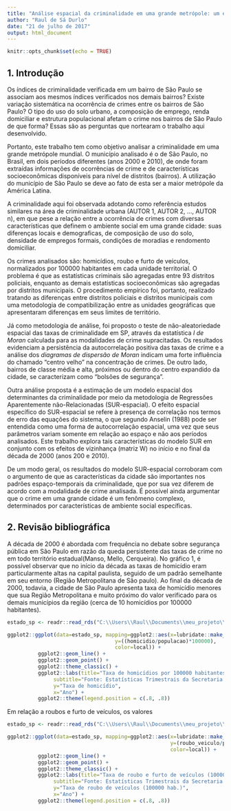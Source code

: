 ```yaml
---
title: "Análise espacial da criminalidade em uma grande metrópole: um estudo de caso para o município de São Paulo"
author: "Raul de Sá Durlo"
date: "21 de julho de 2017"
output: html_document
---
```


```r
knitr::opts_chunk$set(echo = TRUE)
```

## 1. Introdução

Os índices de criminalidade verificada em um bairro de São Paulo se associam aos mesmos índices verificados nos demais bairros? Existe variação sistemática na ocorrência de crimes entre os bairros de São Paulo? O tipo do uso do solo urbano, a composição de emprego, renda domiciliar e estrutura populacional afetam o crime nos bairros de São Paulo de que forma? Essas são as perguntas que nortearam o trabalho aqui desenvolvido.

Portanto, este trabalho tem como objetivo analisar a criminalidade em uma grande metrópole mundial. O município analisado é o de São Paulo, no Brasil, em dois períodos diferentes (anos 2000 e 2010), de onde foram extraídas informações de ocorrências de crime e de características socioeconômicas disponíveis para nível de distritos (bairros). A utilização do município de São Paulo se deve ao fato de esta ser a maior metrópole da América Latina.

A criminalidade aqui foi observada adotando como referência estudos similares na área de criminalidade urbana (AUTOR 1, AUTOR 2, ..., AUTOR n), em que pese a relação entre a ocorrência de crimes com diversas características que definem o ambiente social em uma grande cidade: suas diferenças locais e demograficas, de composição de uso do solo, densidade de empregos formais, condições de moradias e rendomento domiciliar.

Os crimes analisados são: homicídios, roubo e furto de veículos, normalizados por 100000 habitantes em cada unidade territorial. O problema é que as estatísticas criminais são agregadas entre 93 distritos policiais, enquanto as demais estatísticas socioeconômicas são agregadas por distritos municipais. O procedimento empírico foi, portanto, realizado tratando as diferenças entre distritos policiais e distritos municipais com uma metodologia de compatibilização entre as unidades geográficas que apresentaram diferenças em seus limites de território.

Já como metodologia de análise, foi proposto o teste de não-aleatoriedade espacial das taxas de criminalidade em SP, através da estatística	_I de Moran_ calculada para as modalidades de crime supracitadas. Os resultados evidenciam a persistência da autocorrelação positiva das taxas de crime e a análise dos _diagramas de dispersão de Moran_ indicam uma forte influência do chamado "centro velho" na concentração de crimes. De outro lado, bairros de classe média e alta, próximos ou dentro do centro expandido da cidade, se caracterizam como "bolsões de segurança". 
 
Outra análise proposta é a estimação de um modelo espacial dos determinantes da criminalidade por meio da metodologia de Regressões Aparentemente não-Relacionadas (SUR-espacial). O efeito espacial específico do SUR-espacial se refere à presença de correlação nos termos de erro das equações do sistema, o que segundo Anselin (1988) pode ser entendida como uma forma de autocorrelação espacial, uma vez que seus parâmetros variam somente em relação ao espaço e não aos períodos analisados. Este trabalho explora tais características do modelo SUR em conjunto com os efeitos de vizinhança (matriz W) no início e no final da década de 2000 (anos 200 e 2010).

De um modo geral, os resultados do modelo SUR-espacial corroboram com o argumento de que as características da cidade são importantes nos padrões espaço-temporais da criminalidade, que por sua vez diferem de acordo com a modalidade de crime analisada. É possível ainda argumentar que o crime em uma grande cidade é um fenômeno complexo, determinados por características de ambiente social específicas.

## 2. Revisão bibliográfica

A década de 2000 é abordada com frequência no debate sobre segurança pública em São Paulo em razão da queda persistente das taxas de crime no em todo território estadual(Manso, Mello, Cerqueira). No gráfico 1, é possível observar que no início da década as taxas de homicídio eram particularmente altas na capital paulista, seguido de um padrão semelhante em seu entorno (Região Metropolitana de São paulo). Ao final da década de 2000, todavia, a cidade de São Paulo apresenta taxa de homicídio menores que sua Região Metropolitana e muito próximo do valor verificado para os demais municípios da região (cerca de 10 homicídios por 100000 habitantes).

```r
estado_sp <- readr::read_rds("C:\\Users\\Raul\\Documents\\meu_projeto\\dados e scripts\\tabelas_output\\tab_compara_txcrime_estadoSP.rds")

ggplot2::ggplot(data=estado_sp, mapping=ggplot2::aes(x=lubridate::make_date(ano),
                                   y=((homicidio/populacao)*100000),
                                   color=local)) + 
          ggplot2::geom_line() +
          ggplot2::geom_point() +
          ggplot2::theme_classic() +
          ggplot2::labs(title="Taxa de homicídios por 100000 habitantes - Estado de São Paulo (2000 até 2010)",
               subtitle="Fonte: Estatísticas Trimestrais da Secretaria de Segurança Pública do Estado de São Paulo (SSP/SP)",
               y="Taxa de homicídio",
               x="Ano") +
          ggplot2::theme(legend.position = c(.8, .8))

```

Em relação a roubos e furto de veículos, os valores 

```r
estado_sp <- readr::read_rds("C:\\Users\\Raul\\Documents\\meu_projeto\\dados e scripts\\tabelas_output\\tab_compara_txcrime_estadoSP.rds")

ggplot2::ggplot(data=estado_sp, mapping=ggplot2::aes(x=lubridate::make_date(ano),
                                                     y=(roubo_veiculo/populacao)*100000,
                                                     color=local)) + 
          ggplot2::geom_line() +
          ggplot2::geom_point() +
          ggplot2::theme_classic() +
          ggplot2::labs(title="Taxa de roubo e furto de veículos (100000 hab) - Estado de São Paulo (2000 até 2010)",
               subtitle="Fonte: Estatísticas Trimestrais da Secretaria de Segurança Pública do Estado de São Paulo (SSP/SP)",
               y="Taxa de roubo de veículos (100000 hab.)",
               x="Ano") +
          ggplot2::theme(legend.position = c(.8, .8))
```